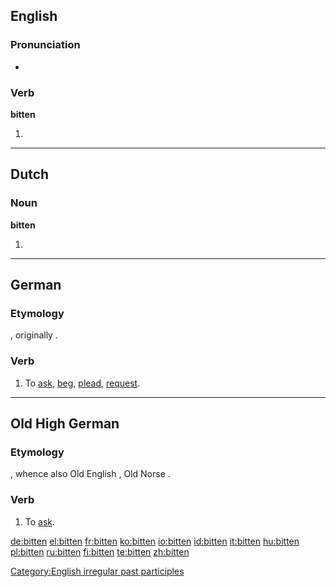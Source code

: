 ==English==

===Pronunciation===
*{{IPA|/'bitten/}}
*:{{rhymes|ɪtən}}

===Verb===
'''bitten'''

# {{past participle of|[[bite]]}}

[[Category:English irregular past participles]]

----

==Dutch==

===Noun===
'''bitten'''

# {{plural of|[[bit]]|lang=Dutch}}

----

==German==

===Etymology===
{{OHG.|de}} {{term|bitten|lang=goh}}, originally {{term|biddan|lang=de}}.

===Verb===
{{infl|de|verb|third-person singular simple present|bittet|[[past tense]]|bat|[[past participle]]|gebeten}}

# To [[ask]], [[beg]], [[plead]], [[request]].

----

==Old High German==

===Etymology===
{{proto|Germanic|bidjan|lang=goh}}, whence also Old English {{term|biddan|lang=ang}}, Old Norse {{term|biðja|lang=non}}.

===Verb===
{{infl|goh|verb}}

# To [[ask]].

[[de:bitten]]
[[el:bitten]]
[[fr:bitten]]
[[ko:bitten]]
[[io:bitten]]
[[id:bitten]]
[[it:bitten]]
[[hu:bitten]]
[[pl:bitten]]
[[ru:bitten]]
[[fi:bitten]]
[[te:bitten]]
[[zh:bitten]]